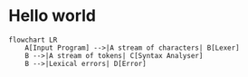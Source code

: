 # Hello world

```mermaid
flowchart LR
    A[Input Program] -->|A stream of characters| B[Lexer]
    B -->|A stream of tokens| C[Syntax Analyser]
    B -->|Lexical errors| D[Error]
```